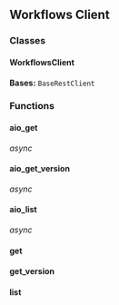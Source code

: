 ## Workflows Client

### Classes

#### WorkflowsClient

**Bases:** `BaseRestClient`

### Functions

#### aio_get

*async*

#### aio_get_version

*async*

#### aio_list

*async*

#### get

#### get_version

#### list
